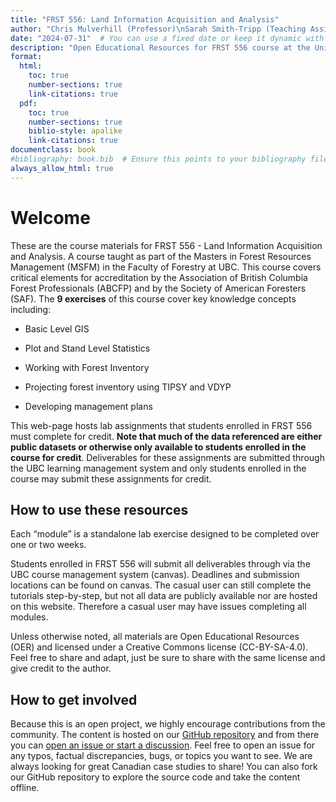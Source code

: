 ```yaml
---
title: "FRST 556: Land Information Acquisition and Analysis"
author: "Chris Mulverhill (Professor)\nSarah Smith-Tripp (Teaching Assistant)"
date: "2024-07-31"  # You can use a fixed date or keep it dynamic with `date: "`r Sys.Date()`"`
description: "Open Educational Resources for FRST 556 course at the University of British Columbia"
format:
  html:
    toc: true
    number-sections: true
    link-citations: true
  pdf:
    toc: true
    number-sections: true
    biblio-style: apalike
    link-citations: true
documentclass: book
#bibliography: book.bib  # Ensure this points to your bibliography file
always_allow_html: true
---
```


# Welcome {.unnumbered}

These are the course materials for FRST 556 - Land Information Acquisition and Analysis. A course taught as part of the Masters in Forest Resources Management (MSFM) in the Faculty of Forestry at UBC. This course covers critical elements for accreditation by the Association of British Columbia Forest Professionals (ABCFP) and by the Society of American Foresters (SAF). The **9 exercises** of this course cover key knowledge concepts including:

-   Basic Level GIS

-   Plot and Stand Level Statistics

-   Working with Forest Inventory

-   Projecting forest inventory using TIPSY and VDYP

-   Developing management plans

This web-page hosts lab assignments that students enrolled in FRST 556 must complete for credit. **Note that much of the data referenced are either public datasets or otherwise only available to students enrolled in the course for credit**. Deliverables for these assignments are submitted through the UBC learning management system and only students enrolled in the course may submit these assignments for credit.

## How to use these resources {.unnumbered}

Each "module" is a standalone lab exercise designed to be completed over one or two weeks.

Students enrolled in FRST 556 will submit all deliverables through via the UBC course management system (canvas). Deadlines and submission locations can be found on canvas. The casual user can still complete the tutorials step-by-step, but not all data are publicly available nor are hosted on this website. Therefore a casual user may have issues completing all modules.

Unless otherwise noted, all materials are Open Educational Resources (OER) and licensed under a Creative Commons license (CC-BY-SA-4.0). Feel free to share and adapt, just be sure to share with the same license and give credit to the author.

## How to get involved {.unnumbered}

Because this is an open project, we highly encourage contributions from the community. The content is hosted on our [GitHub repository](https://github.com/ubc-geomatics-community-of-practice/FRST556-Land-Information-Acquisition-and-Analysis) and from there you can [open an issue or start a discussion](https://github.com/ubc-geomatics-community-of-practice/FRST556-Land-Information-Acquisition-and-Analysis/issues). Feel free to open an issue for any typos, factual discrepancies, bugs, or topics you want to see. We are always looking for great Canadian case studies to share! You can also fork our GitHub repository to explore the source code and take the content offline.